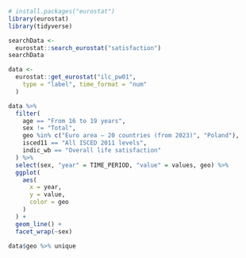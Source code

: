 ```r
# install.packages("eurostat")
library(eurostat)
library(tidyverse)
```
```r
searchData <- 
  eurostat::search_eurostat("satisfaction")
searchData
```
```r
data <- 
  eurostat::get_eurostat("ilc_pw01",
    type = "label", time_format = "num"
  )

data %>% 
  filter(
    age == "From 16 to 19 years",
    sex != "Total",
    geo %in% c("Euro area – 20 countries (from 2023)", "Poland"),
    isced11 == "All ISCED 2011 levels",
    indic_wb == "Overall life satisfaction"
  ) %>%
  select(sex, "year" = TIME_PERIOD, "value" = values, geo) %>%
  ggplot(
    aes(
      x = year,
      y = value,
      color = geo
    )
  ) + 
  geom_line() +
  facet_wrap(~sex)

data$geo %>% unique
```

